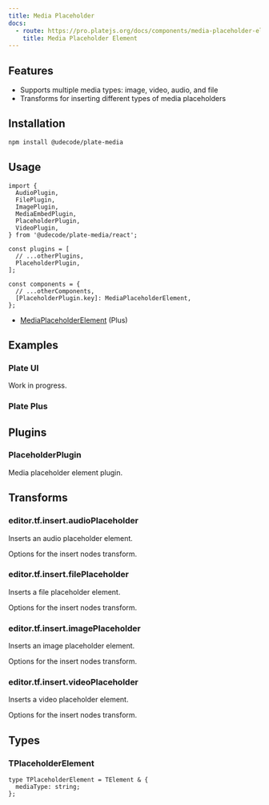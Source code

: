 ```yaml
---
title: Media Placeholder
docs:
  - route: https://pro.platejs.org/docs/components/media-placeholder-element
    title: Media Placeholder Element
---
```


<PackageInfo>

## Features

- Supports multiple media types: image, video, audio, and file
- Transforms for inserting different types of media placeholders

</PackageInfo>

## Installation

```bash
npm install @udecode/plate-media
```

## Usage

```tsx
import {
  AudioPlugin,
  FilePlugin,
  ImagePlugin,
  MediaEmbedPlugin,
  PlaceholderPlugin,
  VideoPlugin,
} from '@udecode/plate-media/react';
```

```tsx
const plugins = [
  // ...otherPlugins,
  PlaceholderPlugin,
];
```

```tsx
const components = {
  // ...otherComponents,
  [PlaceholderPlugin.key]: MediaPlaceholderElement,
};
```

- [MediaPlaceholderElement](https://pro.platejs.org/docs/components/media-placeholder-element) (Plus)

## Examples

### Plate UI

Work in progress.

### Plate Plus

<ComponentPreviewPro name="media-placeholder-pro" />

## Plugins

### PlaceholderPlugin

Media placeholder element plugin.

## Transforms

### editor.tf.insert.audioPlaceholder

Inserts an audio placeholder element.

<APIParameters>
  <APIItem name="options" type="InsertNodesOptions">
    Options for the insert nodes transform.
  </APIItem>
</APIParameters>

### editor.tf.insert.filePlaceholder

Inserts a file placeholder element.

<APIParameters>
  <APIItem name="options" type="InsertNodesOptions">
    Options for the insert nodes transform.
  </APIItem>
</APIParameters>

### editor.tf.insert.imagePlaceholder

Inserts an image placeholder element.

<APIParameters>
  <APIItem name="options" type="InsertNodesOptions">
    Options for the insert nodes transform.
  </APIItem>
</APIParameters>

### editor.tf.insert.videoPlaceholder

Inserts a video placeholder element.

<APIParameters>
  <APIItem name="options" type="InsertNodesOptions">
    Options for the insert nodes transform.
  </APIItem>
</APIParameters>

## Types

### TPlaceholderElement

```tsx
type TPlaceholderElement = TElement & {
  mediaType: string;
};
```
